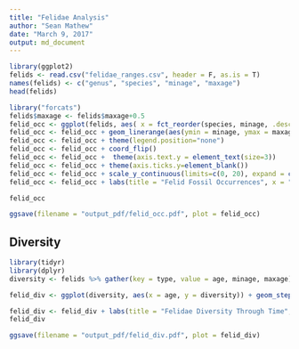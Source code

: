 ```yaml
---
title: "Felidae Analysis"
author: "Sean Mathew"
date: "March 9, 2017"
output: md_document
---
```


```r
library(ggplot2)
felids <- read.csv("felidae_ranges.csv", header = F, as.is = T)
names(felids) <- c("genus", "species", "minage", "maxage")
head(felids)
```


```r
library("forcats")
felids$maxage <- felids$maxage+0.5
felid_occ <- ggplot(felids, aes( x = fct_reorder(species, minage, .desc = T), maxage, colour = genus))
felid_occ <- felid_occ + geom_linerange(aes(ymin = minage, ymax = maxage + 0.5))
felid_occ <- felid_occ + theme(legend.position="none")
felid_occ <- felid_occ + coord_flip()
felid_occ <- felid_occ +  theme(axis.text.y = element_text(size=3))
felid_occ <- felid_occ + theme(axis.ticks.y=element_blank())
felid_occ <- felid_occ + scale_y_continuous(limits=c(0, 20), expand = c(0, 0), breaks=c(0, 5, 10, 15, 20))
felid_occ <- felid_occ + labs(title = "Felid Fossil Occurrences", x = "Species", y = "Ma ago") + theme(plot.title = element_text(hjust = 0.5, size=22, face = "bold"), axis.title =element_text(size=20))

felid_occ
```


```r
ggsave(filename = "output_pdf/felid_occ.pdf", plot = felid_occ)

```
## Diversity

```r
library(tidyr)
library(dplyr)
diversity <- felids %>% gather(key = type, value = age, minage, maxage) %>% mutate(count = ifelse(type == "maxage", 1, -1)) %>% group_by(age) %>% summarise(count = sum(count))  %>% arrange(-age, -count) %>% mutate(diversity = cumsum(count)) 

felid_div <- ggplot(diversity, aes(x = age, y = diversity)) + geom_step()

felid_div <- felid_div + labs(title = "Felidae Diversity Through Time", x = "Ma ago", y = "Number of Species") + theme(plot.title = element_text(hjust = 0.5, size=22, face = "bold"), axis.title =element_text(size=20))
felid_div

```

```r
ggsave(filename = "output_pdf/felid_div.pdf", plot = felid_div)

```


